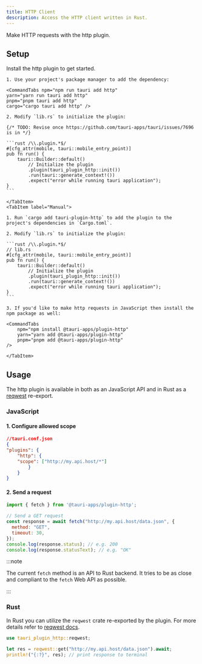 ```yaml
---
title: HTTP Client
description: Access the HTTP client written in Rust.
---
```



<PluginLinks plugin="http" />

Make HTTP requests with the http plugin.

## Setup

Install the http plugin to get started.

<Tabs>
    <TabItem label="Automatic">

    1. Use your project's package manager to add the dependency:

    <CommandTabs npm="npm run tauri add http"
    yarn="yarn run tauri add http"
    pnpm="pnpm tauri add http"
    cargo="cargo tauri add http" />

    2. Modify `lib.rs` to initialize the plugin:

    {/* TODO: Revise once https://github.com/tauri-apps/tauri/issues/7696 is in */}

    ```rust /\\.plugin.*$/
    #[cfg_attr(mobile, tauri::mobile_entry_point)]
    pub fn run() {
        tauri::Builder::default()
            // Initialize the plugin
            .plugin(tauri_plugin_http::init())
            .run(tauri::generate_context!())
            .expect("error while running tauri application");
    }
    ```

    </TabItem>
    <TabItem label="Manual">

    1. Run `cargo add tauri-plugin-http` to add the plugin to the project's dependencies in `Cargo.toml`.

    2. Modify `lib.rs` to initialize the plugin:

    ```rust /\\.plugin.*$/
    // lib.rs
    #[cfg_attr(mobile, tauri::mobile_entry_point)]
    pub fn run() {
        tauri::Builder::default()
            // Initialize the plugin
            .plugin(tauri_plugin_http::init())
            .run(tauri::generate_context!())
            .expect("error while running tauri application");
    }
    ```

    3. If you'd like to make http requests in JavaScript then install the npm package as well:

    <CommandTabs
        npm="npm install @tauri-apps/plugin-http"
        yarn="yarn add @tauri-apps/plugin-http"
        pnpm="pnpm add @tauri-apps/plugin-http"
    />

    </TabItem>

</Tabs>

## Usage

The http plugin is available in both as an JavaScript API and in Rust as a [reqwest](https://docs.rs/reqwest/) re-export.


### JavaScript

#### 1. Configure allowed scope

```json
//tauri.conf.json
{
"plugins": {
	"http": {
	"scope": ["http://my.api.host/*"]
		}
	}
}
```
#### 2. Send a request

```js
import { fetch } from '@tauri-apps/plugin-http';

// Send a GET request
const response = await fetch("http://my.api.host/data.json", {
  method: "GET",
  timeout: 30,
});
console.log(response.status); // e.g. 200
console.log(response.statusText); // e.g. "OK"

```

:::note

 The current `fetch` method is an API to Rust backend. It tries to be as close and compliant to the `fetch` Web API as possible.

:::


### Rust


In Rust you can utilize the `reqwest` crate re-exported by the plugin. For more details refer to [reqwest docs](https://docs.rs/reqwest/).


```rust
use tauri_plugin_http::reqwest;

let res = reqwest::get("http://my.api.host/data.json").await;
println!("{:?}", res); // print response to terminal
```
